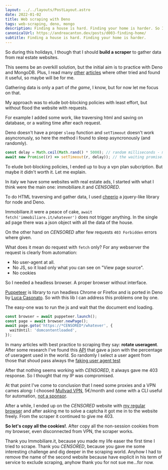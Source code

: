 ```yaml
---
layout: ../../layouts/PostLayout.astro
date: 2022-01-02
title: Web scraping with Deno
tags: web-scraping, deno, mongo
description: Finding a house is hard. Finding your home is harder. So I though that I should build a scraper to gather data from real estate websites with Deno and MongoDB.
canonicalUrl: https://andreacanton.dev/posts/d003-finding-home/
subtitle: Finding a house is hard. Finding your home is harder.
---
```


So during this holidays, I though that I should **build a scraper** to gather data from real estate websites.

This seems be an overkill solution, but the initial aim is to practice with Deno and MongoDB.
Plus, I read many [other](https://mattrighetti.com/2022/04/05/i-need-to-find-an-appartment.html) [articles](https://towardsdatascience.com/web-scraping-apartment-listings-in-stockholm-3fcebacf8be6) where other tried and found it useful, so maybe will be for me.

Gathering data is only a part of _the game_, I know, but for now let me focus on that.

My approach was to elude bot-blocking policies with least effort, but without flood the website with requests.

For example I added some work, like traversing html and saving on database, or a waiting time after each request.

Deno doesn't have a proper `sleep` function and `setTimeout` doesn't work asyncronusly, so here the method i found to sleep asyncronously (and randomly).

```ts
const delay = Math.ceil(Math.rand() * 5000); // random milliseconds - max 5 seconds
await new Promise((r) => setTimeout(r, delay)); // the waiting promise.
```

To elude bot-blocking policies, I ended up to buy a vpn plan subcription.
But maybe it didn't worth it. Let me explain.

In italy we have some websites with real estate ads, I started with what I think were the main one: immobiliare.it and _CENSORED_.

To do HTML traversing and gather data, I used [cheerio](https://deno.land/x/cheerio) a jquery-like library for node and Deno.

Immobiliare.it were a peace of cake, `await fetch('immobiliare.it/whatever')` does not trigger anything. In the single ad page there was a json object with all the data of the house.

On the other hand on _CENSORED_ after few requests `403 Forbidden` errors where given.

What does it mean do request with `fetch` only? For any webserver the request is clearly from automation:

- No user-agent at all.
- No JS, so it load only what you can see on "View page source".
- No cookies

So I needed a headless browser. A proper browser without interface.

[Puppeteer](https://deno.land/x/puppeteer) is library to run headless Chrome or Firefox and is ported in Deno by [Luca Casonato](https://lcas.dev/). So with this lib I can address this problems one by one.

The easy-one was to run the js and wait that the document end loading.

```ts
const browser = await puppeteer.launch();
const page = await browser.newPage();
await page.goto('https://*CENSORED*/whatever', {
  waitUntil: 'domcontentloaded',
});
```

In many articles with best practice to scraping they say: **rotate useragent**.
After some research I've found this [API](https://github.com/Denoed/UserAgents) that gave a json with the percentage of useragent used in the world. So randomly I select a user agent from those that shoud pass always the [faking user agent test](https://i-know-you-faked-user-agent.glitch.me/)

After that nothing seems working with _CENSORED_, it always gave me 403 response. So I thought that my IP was compromised.

At that point I've come to conclusion that I need some proxies and a VPN cames along: I choosed [Mullvad VPN](https://mullvad.net), 5€/month and come with a CLI useful for automation, [not a sponsor](https://mullvad.net/en/help/policy-reviews-advertising-and-affiliates/).

After a while, I ended up on the _CENSORED_ website with [my regular browser](https://www.mozilla.org/en-US/firefox/new/) and after asking me to solve a captcha it got me in to the website freely. From the scraper it continued to give me 403.

**So let's copy all the cookies!**. After copy all the non-session cookies from my browser, even disconnected from VPN, the scraper works.

Thank you Immobiliare.it, because you made my life easer the first time I tried to scrape.
Thank you _CENSORED_, because you gave me some interesting challenge and dig deeper in the scraping world.
Anyhow I had to remove the name of the second website because have explicit in his term of service to exclude scraping, anyhow thank you for not sue me...for now.
